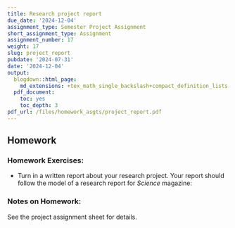 ```yaml
---
title: Research project report
due_date: '2024-12-04'
assignment_type: Semester Project Assignment
short_assignment_type: Assignment
assignment_number: 17
weight: 17
slug: project_report
pubdate: '2024-07-31'
date: '2024-12-04'
output:
  blogdown::html_page:
    md_extensions: +tex_math_single_backslash+compact_definition_lists
  pdf_document:
    toc: yes
    toc_depth: 3
pdf_url: /files/homework_asgts/project_report.pdf
---
```

## Homework

### Homework Exercises:



* Turn in a written report about your research project. Your report should follow the model of a research report for _Science_ magazine:

### Notes on Homework:


See the project assignment sheet for details.